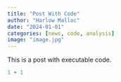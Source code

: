 ```yaml
---
title: "Post With Code"
author: "Harlow Malloc"
date: "2024-01-01"
categories: [news, code, analysis]
image: "image.jpg"
---
```


This is a post with executable code.

```r
1 + 1
```
